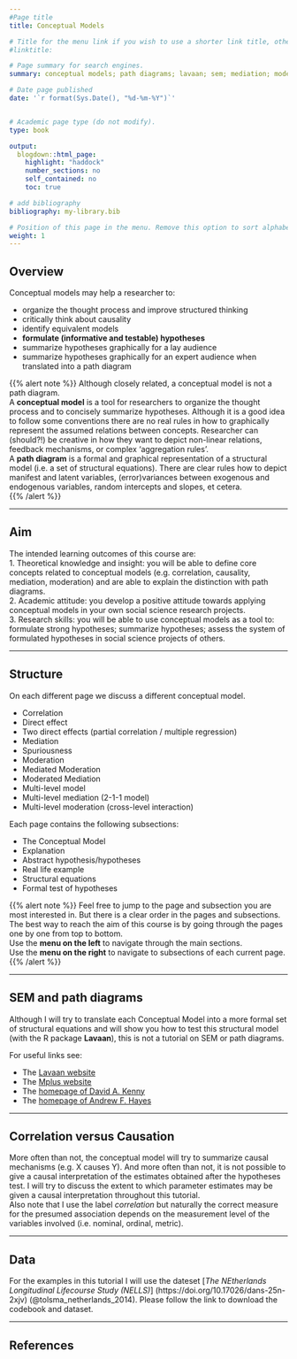 ```yaml
---
#Page title
title: Conceptual Models

# Title for the menu link if you wish to use a shorter link title, otherwise remove this option.
#linktitle:

# Page summary for search engines.
summary: conceptual models; path diagrams; lavaan; sem; mediation; moderation; moderated mediation; 2-1-1 models. 

# Date page published
date: '`r format(Sys.Date(), "%d-%m-%Y")`'


# Academic page type (do not modify).
type: book

output:
  blogdown::html_page:
    highlight: "haddock"
    number_sections: no
    self_contained: no
    toc: true

# add bibliography
bibliography: my-library.bib

# Position of this page in the menu. Remove this option to sort alphabetically.
weight: 1
---
```


<!---



{{< highlight go >}} A bunch of code here 
2 + 2  
{{< /highlight >}}

{{< youtube id="w7Ft2ymGmfc" autoplay="true" title="my title" >}} 
  

{{% alert note %}}
A Markdown aside is useful for displaying notices, hints, or definitions to your readers.
{{% /alert %}}

{{% alert warning %}}
Here's some important information...
{{% /alert %}}


--->  

## Overview  

Conceptual models may help a researcher to:  

- organize the thought process and improve structured thinking  
- critically think about causality  
- identify equivalent models  
- **formulate (informative and testable) hypotheses**    
- summarize hypotheses graphically for a lay audience  
- summarize hypotheses graphically for an expert audience when translated into a path diagram

{{% alert note %}}
Although closely related, a conceptual model is not a path diagram.  
A **conceptual model** is a tool for researchers to organize the thought process and to concisely summarize hypotheses. Although it is a good idea to follow some conventions there are no real rules in how to graphically represent the assumed relations between concepts. Researcher can (should?!) be creative in how they want to depict non-linear relations, feedback mechanisms, or complex 'aggregation rules'.  
A **path diagram** is a formal and graphical representation of a structural model (i.e. a set of structural equations). There are clear rules how to depict manifest and latent variables, (error)variances between exogenous and endogenous variables, random intercepts and slopes, et cetera.  
{{% /alert %}}

---  

## Aim 

The intended learning outcomes of this course are:  
1. Theoretical knowledge and insight: you will be able to define core concepts related to conceptual models (e.g. correlation, causality, mediation, moderation) and are able to explain the distinction with path diagrams.  
2. Academic attitude: you develop a positive attitude towards applying conceptual models in your own social science research projects.   
3. Research skills: you will be able to use conceptual models as a tool to: formulate strong hypotheses; summarize hypotheses; assess the system of formulated hypotheses in social science projects of others. 

---  

## Structure  

On each different page we discuss a different conceptual model.  

- Correlation  
- Direct effect  
- Two direct effects (partial correlation / multiple regression)
- Mediation 
- Spuriousness 
- Moderation  
- Mediated Moderation  
- Moderated Mediation  
- Multi-level model  
- Multi-level mediation (2-1-1 model)  
- Multi-level moderation (cross-level interaction)  
<!---
- Multi-level micro-macro model  
- Longitudinal model  
- Cross-Lagged Panel Model  
--->

Each page contains the following subsections:  

- The Conceptual Model  
- Explanation  
- Abstract hypothesis/hypotheses  
- Real life example  
- Structural equations   
- Formal test of hypotheses  

{{% alert note %}}
Feel free to jump to the page and subsection you are most interested in. But there is a clear order in the pages and subsections. The best way to reach the aim of this course is by going through the pages one by one from top to bottom.  
Use the **menu on the left** to navigate through the main sections.  
Use the **menu on the right** to navigate to subsections of each current page. 
{{% /alert %}}

---  

## SEM and path diagrams  

Although I will try to translate each Conceptual Model into a more formal set of structural equations and will show you how to test this structural model (with the R package **Lavaan**), this is not a tutorial on SEM or path diagrams. 

For useful links see:

- The [Lavaan website](https://lavaan.ugent.be/index.html)  
- The [Mplus website](http://www.statmodel.com/)  
- The [homepage of David A. Kenny](http://davidakenny.net/)    
- The [homepage of Andrew F. Hayes](http://www.afhayes.com/index.html) 


---  

## Correlation versus Causation  

More often than not, the conceptual model will try to summarize causal mechanisms (e.g. X causes Y). And more often than not, it is not possible to give a causal interpretation of the estimates obtained after the hypotheses test. I will try to discuss the extent to which parameter estimates may be given a causal interpretation throughout this tutorial.  
Also note that I use the label *correlation* but naturally the correct measure for the presumed association depends on the measurement level of the variables involved (i.e. nominal, ordinal, metric). 

---  

## Data  

For the examples in this tutorial I will use the dateset [*The NEtherlands Longitudinal Lifecourse Study (NELLS)*] (https://doi.org/10.17026/dans-25n-2xjv) (@tolsma_netherlands_2014). Please follow the link to download the codebook and dataset. 

---  

## References


